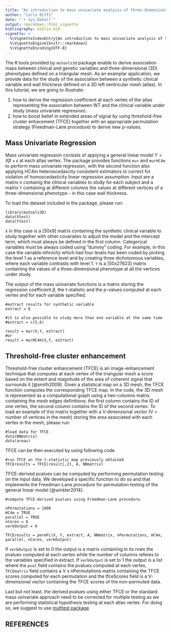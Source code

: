---
title: "An introduction to mass univariate analysis of three-dimensional phenotypes"
author: "Carlo Biffi"
date: "`r Sys.Date()`"
output: rmarkdown::html_vignette
bibliography: biblio.bib
vignette: >
  %\VignetteIndexEntry{An introduction to mass univariate analysis of three-dimensional phenotypes}
  %\VignetteEngine{knitr::rmarkdown}
  %\VignetteEncoding{UTF-8}
---

The R tools provided by `mutools3d` package enable to derive association maps between clinical and genetic variables and three-dimensional (3D) phenotypes defined on a triangular mesh. As an examplar application, we provide data for the study of the association between a synthetic clinical variable  and wall thickness defined on a 3D left ventricular mesh (atlas). In this tutorial, we are going to illustrate:

1. how to derive the regression coefficient at each vertex of the atlas representing the association between WT and the clinical variable under study (mass univariate regression).
2. how to boost belief in extended areas of signal by using threshold-free cluster enhacement (TFCE) together with an appropriate permutation strategy (Freedman-Lane procedure) to derive new p-values. 

## Mass Univariate Regression
Mass univariate regression consists of applying a general linear model $Y = X\beta + \epsilon$ at each atlas vertex. The package provides functions `mur` and `murHC4m` to perform mass univariate regression, with the second function also applying HC4m heteroscedascity consistent estimators to correct for violation of homoscedasticity linear regression assumption. Input are a matrix `X` containig the clinical variables to study for each subject and a matrix `Y` containing at different columns the values at different vertices of a three-dimensional phenotype - in this case wall thickness.

To load the dataset included in the package, please run:

```
library(mutools3D)
data(Xtest)
data(Ytest)
```

`X` in this case is a [50x9] matrix containing the synthetic clinical variable to study together with other covariates to adjust the model and the intercept term, which must always be defined in the first column. Categorical variables must be always coded using "dummy" coding. For example, in this case the variable ethnicity which had four levels has been coded by picking the level 1 as a reference level and by creating three dichotomous variables, where each variable contrasts with level 1. `Y` is a [50x27623] matrix containing the values of a three-dimensional phenotype at all the vertices under study.

The output of the mass univariate functions is a matrix storing the regression coefficient $\beta$, the t-statistic and the p-values computed at each vertex and for each variable specified.

```
#extract results for synthetic variable
extract = 6

#it is also possible to study more than one variable at the same time
#extract = c(5,6)

result = mur(X,Y, extract)
#or
result = murHC4m(X,Y, extract)
```

## Threshold-free cluster enhancement
Threshold-free cluster enhancement (TFCE) is an image-enhancement technique that computes at each vertex of the triangular mesh a score based on the extent and magnitude of the area of coherent signal that surrounds it [@smith2009]. Given a statistical map on a 3D mesh, the TFCE function computes the corresponding TFCE map. In the code, the 3D mesh is represented as a computational graph using a two-columns matrix containing the mesh edges definitions: the first column contains the ID of one vertex, the second column contains the ID of the second vertex. To load an example of this matrix together with a V-dimensional vector (V = number of vertices in the mesh) storing the area associated with each vertex in the mesh, please run:

```
#load data for TFCE
data(NNmatrix)
data(areas)
```

TFCE can be then executed by using following code

```
#run TFCE on the t-statistic map previously obtained
TFCEresults = TFCE(result[,2], A, NNmatrix)
```

TFCE-derived pvalues can be computed by performing permutation testing on the input data. We developed a specific function to do so and that implements the Freedman-Lane procedure for permutation testing of the general linear model [@winkler2014].

```
#compute TFCE-derived pvalues using Freedman-Lane procedure.

nPermutations = 1000
HC4m = TRUE
parallel = TRUE
nCores = 8
verbOutput = 0

TFCEresults = permFL(X, Y, extract, A, NNmatrix, nPermutations, HC4m, parallel, nCores, verbOutput)
```

If `verbOutput` is set to 0 the output is a matrix containing in its rows the pvalues computed at each vertex while the number of columns referes to the variables specified in extract. If `verbOutput` is set to 1 the output is a list where the `pval` field contains the pvalues computed at each vertex, `TFCEmatrix` field contains a V x nPermutations matrix containing the TFCE scores computed for each permutation and the tfceScores field is a V-dimensional vector containing the TFCE scores of the non-permuted data.

Last but not least, the derived pvalues using either TFCE or the standard mass univariate approach need to be corrected for multiple testing as we are performing statistical hypothesis testing at each atlas vertex. For doing so, we suggest to use [multtest package](http://bioconductor.org/packages/release/bioc/html/multtest.html).


## REFERENCES
